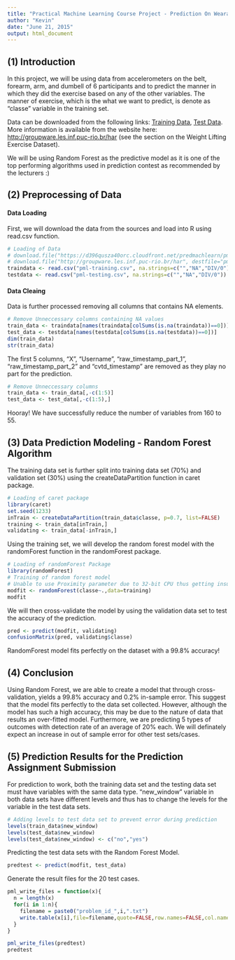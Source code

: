 ```yaml
---
title: "Practical Machine Learning Course Project - Prediction On Wearable Tech For Barbell lifts Using R"
author: "Kevin"
date: "June 21, 2015"
output: html_document
---
```


## (1) Introduction

In this project, we will be using data from accelerometers on the belt, forearm, arm, and dumbell of 6 participants and to predict the manner in which they did the exercise based on any of the other variables. The manner of exercise, which is the what we want to predict, is  denote as "classe" variable in the training set. 

Data can be downloaded from the following links: [Training Data](https://d396qusza40orc.cloudfront.net/predmachlearn/pml-training.csv), [Test Data](https://d396qusza40orc.cloudfront.net/predmachlearn/pml-testing.csv). More information is available from the website here: [http://groupware.les.inf.puc-rio.br/har](http://groupware.les.inf.puc-rio.br/har) (see the section on the Weight Lifting Exercise Dataset). 

We will be using Random Forest as the predictive model as it is one of the top performing algorithms used in prediction contest as recommended by the lecturers :)

## (2) Preprocessing of Data

#### Data Loading

First, we will download the data from the sources and load into R using read.csv function.

```r
# Loading of Data
# download.file("https://d396qusza40orc.cloudfront.net/predmachlearn/pml-training.csv", destfile="pml-training.csv", method="curl")
# download.file("http://groupware.les.inf.puc-rio.br/har", destfile="pml-testing.csv", method="curl")
traindata <- read.csv("pml-training.csv", na.strings=c("","NA","DIV/0"))
testdata <- read.csv("pml-testing.csv", na.strings=c("","NA","DIV/0"))
```

#### Data Cleaing

Data is further processed removing all columns that contains NA elements.

```r
# Remove Unneccessary columns containing NA values
train_data <- traindata[names(traindata[colSums(is.na(traindata))==0])]
test_data <- testdata[names(testdata[colSums(is.na(testdata))==0])]
dim(train_data)
str(train_data)
```

The first 5 columns, "X", "Username", "raw_timestamp_part_1", "raw_timestamp_part_2" and "cvtd_timestamp" are removed as they play no part for the prediction.

```r
# Remove Unneccessary columns
train_data <- train_data[,-c(1:5)]
test_data <- test_data[,-c(1:5),]
```

Hooray! We have successfully reduce the number of variables from 160 to 55.

## (3) Data Prediction Modeling - Random Forest Algorithm

The training data set is further split into training data set (70%) and validation set (30%) using the createDataPartition function in caret package.

```r
# Loading of caret package
library(caret)
set.seed(1233)
inTrain <- createDataPartition(train_data$classe, p=0.7, list=FALSE)
training <- train_data[inTrain,]
validating <- train_data[-inTrain,]
```

Using the training set, we will develop the random forest model with the randomForest function in the randomForest package.

```r
# Loading of randomForest Package
library(randomForest)
# Training of random forest model
# Unable to use Proximity parameter due to 32-bit CPU thus getting insufficient memory error
modfit <- randomForest(classe~.,data=training)
modfit
```

We will then cross-validate the model by using the validation data set to test the accuracy of the prediction.

```r
pred <- predict(modfit, validating)
confusionMatrix(pred, validating$classe)
```

RandomForest model fits perfectly on the dataset with a 99.8% accuracy!

## (4) Conclusion

Using Random Forest, we are able to create a model that through cross-validation, yields a 99.8% accuracy and 0.2% in-sample error. This suggest that the model fits perfectly to the data set collected. However, although the model has such a high accuracy, this may be due to the nature of data that results an over-fitted model. Furthermore, we are predicting 5 types of outcomes with detection rate of an average of 20% each. We will definately expect an increase in out of sample error for other test sets/cases.

## (5) Prediction Results for the Prediction Assignment Submission

For prediction to work, both the training data set and the testing data set must have variables with the same data type. "new_window" variable in both data sets have different levels and thus has to change the levels for the variable in the test data sets.


```r
# Adding levels to test data set to prevent error during prediction
levels(train_data$new_window)
levels(test_data$new_window)
levels(test_data$new_window) <- c("no","yes")
```

Predicting the test data sets with the Random Forest Model.

```r
predtest <- predict(modfit, test_data)
```

Generate the result files for the 20 test cases.

```r
pml_write_files = function(x){
  n = length(x)
  for(i in 1:n){
    filename = paste0("problem_id_",i,".txt")
    write.table(x[i],file=filename,quote=FALSE,row.names=FALSE,col.names=FALSE)
  }
}

pml_write_files(predtest)
predtest
```